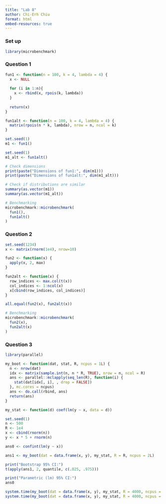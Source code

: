 ```yaml
---
title: "Lab 8"
author: Chi-Erh Chiu
format: html
embed-resources: true
---
```


### Set up

```r
library(microbenchmark)

```

### Question 1

```r
fun1 <- function(n = 100, k = 4, lambda = 4) {
  x <- NULL
  
  for (i in 1:n){
    x <- rbind(x, rpois(k, lambda))    
  }
  
  return(x)
}

fun1alt <- function(n = 100, k = 4, lambda = 4) {
  matrix(rpois(n * k, lambda), nrow = n, ncol = k)
}
```

```r
set.seed(1)
m1 <- fun1()

set.seed(1)
m1_alt <- fun1alt()

# Check dimensions
print(paste("Dimensions of fun1:", dim(m1)))
print(paste("Dimensions of fun1alt:", dim(m1_alt)))

# Check if distributions are similar 
summary(as.vector(m1))
summary(as.vector(m1_alt))
```

```r
# Benchmarking
microbenchmark::microbenchmark(
  fun1(),
  fun1alt()
)
```

### Question 2

```r
set.seed(1234)
x <- matrix(rnorm(1e4), nrow=10)

fun2 <- function(x) {
  apply(x, 2, max)
}

fun2alt <- function(x) {
  row_indices <- max.col(t(x))
  col_indices <- 1:ncol(x)
  x[cbind(row_indices, col_indices)]
}
```

```r
all.equal(fun2(x), fun2alt(x))
```

```r
# Benchmarking
microbenchmark::microbenchmark(
  fun2(x),
  fun2alt(x)
)
```

### Question 3

```r
library(parallel)

my_boot <- function(dat, stat, R, ncpus = 1L) {
  n <- nrow(dat)
  idx <- matrix(sample.int(n, n * R, TRUE), nrow = n, ncol = R)
  ans <- parallel::mclapply(seq_len(R), function(i) {
    stat(dat[idx[, i], , drop = FALSE])
  }, mc.cores = ncpus)
  ans <- do.call(rbind, ans)
  return(ans)
}
```

```r
my_stat <- function(d) coef(lm(y ~ x, data = d))

set.seed(1)
n <- 500
R <- 1e4 
x <- cbind(rnorm(n))
y <- x * 5 + rnorm(n)

ans0 <- confint(lm(y ~ x))

ans1 <- my_boot(dat = data.frame(x, y), my_stat, R = R, ncpus = 2L)

print("Bootstrap 95% CI:")
t(apply(ans1, 2, quantile, c(.025, .975)))

print("Parametric (lm) 95% CI:")
ans0
```

```r
system.time(my_boot(dat = data.frame(x, y), my_stat, R = 4000, ncpus = 1L))
system.time(my_boot(dat = data.frame(x, y), my_stat, R = 4000, ncpus = 2L))
```
